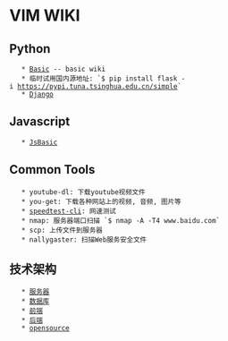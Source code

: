 = VIM WIKI =

== Python ==
    * [[Basic]] -- basic wiki
    * 临时试用国内源地址: `$ pip install flask -i https://pypi.tuna.tsinghua.edu.cn/simple`
    * [[Django]]

== Javascript ==

    * [[JsBasic]]


== Common Tools ==
    * youtube-dl: 下载youtube视频文件
    * you-get: 下载各种网站上的视频, 音频, 图片等
    * [[speedtest-cli]]: 网速测试
    * nmap: 服务器端口扫描 `$ nmap -A -T4 www.baidu.com`
    * scp: 上传文件到服务器
    * nallygaster: 扫描Web服务安全文件

== 技术架构 ==

    * [[服务器]]
    * [[数据库]]
    * [[前端]]
    * [[后端]]
    * [[opensource]]

